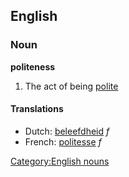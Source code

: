 ==English==
===Noun===
'''politeness'''

# The act of being [[polite]]

====Translations====
*Dutch: [[beleefdheid]] ''f''
*French: [[politesse]] ''f''

[[Category:English nouns]]